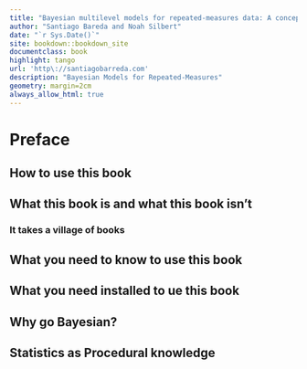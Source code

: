 ```yaml
--- 
title: "Bayesian multilevel models for repeated-measures data: A conceptual and practical introduction in R"
author: "Santiago Bareda and Noah Silbert"
date: "`r Sys.Date()`"
site: bookdown::bookdown_site
documentclass: book
highlight: tango
url: 'http\://santiagobarreda.com'
description: "Bayesian Models for Repeated-Measures"
geometry: margin=2cm
always_allow_html: true
---
```


# Preface {-}

## How to use this book


## What this book is and what this book isn’t


### It takes a village of books


## What you need to know to use this book


## What you need installed to ue this book


## Why go Bayesian?



## Statistics as Procedural knowledge
